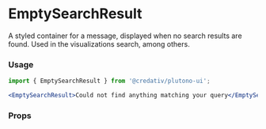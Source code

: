 
# EmptySearchResult

A styled container for a message, displayed when no search results are found. Used in the visualizations search, among others.

### Usage

```jsx
import { EmptySearchResult } from '@credativ/plutono-ui';

<EmptySearchResult>Could not find anything matching your query</EmptySearchResult>;
```

### Props
<ArgsTable of={EmptySearchResult} />
